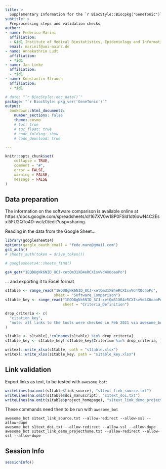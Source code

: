 ```yaml
---
title: >
  Supplementary Information for the `r BiocStyle::Biocpkg("GeneTonic")` package
subtitle: > 
  Preprocessing steps and validation checks
author:
- name: Federico Marini
  affiliation: 
  - &id1 Institute of Medical Biostatistics, Epidemiology and Informatics (IMBEI), Mainz
  email: marinif@uni-mainz.de
- name: Annekathrin Ludt
  affiliation: 
  - *id1
- name: Jan Linke
  affiliation: 
  - *id1
- name: Konstantin Strauch
  affiliation: 
  - *id1

# date: "`r BiocStyle::doc_date()`"
package: "`r BiocStyle::pkg_ver('GeneTonic')`"
output: 
  bookdown::html_document2:
    number_sections: false
    theme: cosmo
    # toc: true
    # toc_float: true
    # code_folding: show
    # code_download: true

---
```


```r
knitr::opts_chunk$set(
    collapse = TRUE,
    comment = "#",
    error = FALSE,
    warning = FALSE,
    message = FALSE
)
```

## Data preparation

The information on the software comparison is available online at https://docs.google.com/spreadsheets/d/167XV0w18P0FSld1dt6owN4C2Esxl5FU2QTo4D-wclz0/edit?usp=sharing.

Reading in the data from the Google Sheet...

```r
library(googlesheets4)
options(gargle_oauth_email = "fede.maro@gmail.com")
gs4_auth()
# sheets_auth(token = drive_token())

# googlesheets4::sheets_find()

gs4_get("1EQD8gNk6NID_8CJ-xetQm31XB4eRCXIsvVd4X0oaoPo")
```

... and exporting it to Excel format

```r
s1table <- range_read("1EQD8gNk6NID_8CJ-xetQm31XB4eRCXIsvVd4X0oaoPo", 
                      sheet = "Software_Comparison")
s1table_key <- range_read("1EQD8gNk6NID_8CJ-xetQm31XB4eRCXIsvVd4X0oaoPo",
                          sheet = "Criteria_Definition")

drop_criteria <- c(
  "citation_key",
  "note: all links to the tools were checked in Feb 2021 via awesome_bot (https://github.com/dkhamsing/awesome_bot)"
)

s1table <- s1table[,!colnames(s1table) %in% drop_criteria]
s1table_key <- s1table_key[!s1table_key$Criterium %in% drop_criteria, ]

writexl::write_xlsx(s1table, path = "s1table.xlsx")
writexl::write_xlsx(s1table_key, path = "s1table_key.xlsx")
```

## Link validation

Export links as text, to be tested with `awesome_bot`:

```r
writeLines(na.omit(s1table$link_source), "s1text_link_source.txt")
writeLines(na.omit(s1table$doi_manuscript), "s1text_doi.txt")
writeLines(na.omit(s1table$project_homepage), "s1text_link_demo_projecthome.txt")
```

These commands need then to be run with `awesome_bot`

```{}
awesome_bot s1text_link_source.txt --allow-redirect --allow-ssl --allow-dupe
awesome_bot s1text_doi.txt --allow-redirect --allow-ssl --allow-dupe
awesome_bot s1text_link_demo_projecthome.txt --allow-redirect --allow-ssl --allow-dupe
```

## Session Info

```r
sessionInfo()
```

